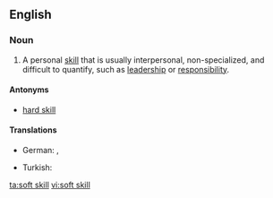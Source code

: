 ==English==

===Noun===
{{en-noun|head=[[soft]] [[skill]]}}
{{wikipedia}}

# {{label|en|human resources}} A personal [[skill]] that is usually interpersonal, non-specialized, and difficult to quantify, such as [[leadership]] or [[responsibility]].

====Antonyms====
* [[hard skill]]

====Translations====
{{trans-top|personal skill that is usually interpersonal, non-specialized, and difficult to quantify}}
* German: {{t|de|soziale Kompetenz|f}}, {{t|de|Soft Skills|p}}
{{trans-mid}}
* Turkish: {{t|tr|yumuşak beceri}}
{{trans-bottom}}
<!--===Anagrams===
* [[softkills#English|softkills]]
Does not have a plural. -->

[[ta:soft skill]]
[[vi:soft skill]]